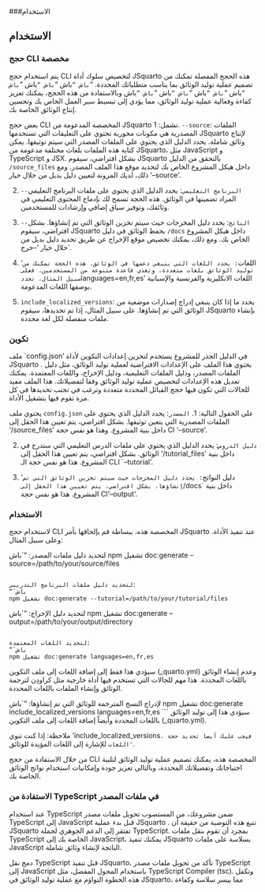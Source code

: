 ###الاستخدام

## الاستخدام {#sec-usage}

### حجج CLI مخصصة 
يتم استخدام حجج CLI لتخصيص سلوك أداة JSquarto هذه الحجج المفصلة تمكنك من تصميم عملية توليد الوثائق بما يناسب متطلباتك المحددة. “`باش “`باش “`باش “`باش “`باش “`باش “`باش “`باش “`باش “`باش “`باش “`باش وبالاستفادة من هذه الحجج، يمكنك تعزيز كفاءة وفعالية عملية توليد الوثائق، مما يؤدي إلى تبسيط سير العمل الخاص بك وتحسين إنتاج الوثائق الخاصة بك.

بعض حجج CLI المخصصة المدعومة من JSquarto تشمل:
1. `--source`: الملفات المصدرية هي مكونات محورية تحتوي على التعليقات التي تستخدمها JSquarto لإنتاج وثائق شاملة. يحدد الدليل الذي يحتوي على الملفات المصدر التي سيتم توثيقها. يمكن كتابة هذه الملفات بلغات مختلفة مدعومة من JSquarto، مثل JavaScript و TypeScript و JSX. بشكل افتراضي، سيقوم JSquarto بالتحقق من الدليل `/source_files` داخل هيكل المشروع الخاص بك لتحديد موقع هذا الملف المصدر. ومع ذلك، لديك المرونة لتعيين دليل بديل من خلال خيار '--source'.

2. `--البرنامج التعليمي`: يحدد الدليل الذي يحتوي على ملفات البرنامج التعليمي المراد تضمينها في الوثائق. هذه الحجة تسمح لك بإدماج المحتوى التعليمي في وثائقك، وتوفير سياق إضافي وإرشادات للمستخدمين. 

3. `--الناتج`: يحدد دليل المخرجات حيث سيتم تخزين الوثائق التي تم إنشاؤها. بشكل افتراضي، سيقوم JSquarto بحفظ الوثائق في دليل `/docs` داخل هيكل المشروع الخاص بك. ومع ذلك، يمكنك تخصيص موقع الإخراج عن طريق تحديد دليل بديل من خلال خيار '--خرج`.

4. 'اللغات`: يحدد اللغات التي ينبغي دعمها في الوثائق. هذه الحجة تمكنك من توليد الوثائق بلغات متعددة، وتغذي قاعدة متنوعة من المستخدمين. فعلى سبيل المثال، تحدد `languages=en,fr,es' اللغات الانكليزية والفرنسية والإسبانية بوصفها اللغات المدعومة.

5. `include_localized_versions`: يحدد ما إذا كان ينبغي إدراج إصدارات موضعية من الوثائق التي تم إنشاؤها. على سبيل المثال، إذا تم تحديدها، سيقوم JSquarto بإنشاء ملفات منفصلة لكل لغة محددة. 

### تكوين
ملف `config.json' في الدليل الجذر للمشروع يستخدم لتخزين إعدادات التكوين لأداة JSquarto . يحتوي هذا الملف على الإعدادات الافتراضية لعملية توليد الوثائق، مثل دليل الملفات المصدر، ودليل الملفات التعليمية، ودليل الإخراج، واللغات المعتمدة. يمكنك تعديل هذه الإعدادات لتخصيص عملية توليد الوثائق وفقا لتفضيلاتك. هذا الملف مفيد للحالات التي تكون فيها حجج القبائل المحددة متعددة وترغب في تجنب تحديدها في كل مرة تقوم فيها بتشغيل الأداة.

يحتوي ملف `config.json` على الحقول التالية:
1. `المصدر`: يحدد الدليل الذي يحتوي على الملفات المصدرية التي يتعين توثيقها. بشكل افتراضي، يتم تعيين هذا الحقل إلى '/source_files' داخل بنية المشروع. وهذا هو نفس حجة CI '--source'.

2. `دليل الدروس`: يحدد الدليل الذي يحتوي على ملفات الدرس التعليمي التي ستدرج في الوثائق. بشكل افتراضي، يتم تعيين هذا الحقل إلى '/tutorial_files' داخل بنية المشروع. هذا هو نفس حجة الـ CLI `--tutorial'.

3. 'دليل النواتج`: يحدد دليل المخرجات حيث سيتم تخزين الوثائق التي تم إنشاؤها. بشكل افتراضي، يتم تعيين هذا الحقل إلى `/docs` داخل بنية المشروع. هذا هو نفس حجة CI '--output'.


### الاستخدام
لاستخدام حجج CLI المخصصة هذه، ببساطة قم بإلحاقها بأمر JSquarto عند تنفيذ الأداة. وعلى سبيل المثال:

لتحديد دليل ملفات المصدر:
“`باش
npm تشغيل doc:generate --source=/path/to/your/source/files 
```

لتحديد دليل ملفات البرنامج التدريبي:
“`باش
npm تشغيل doc:generate --tutorial=/path/to/your/tutorial/files
```

لتحديد دليل الإخراج:
“`باش
npm تشغيل doc:generate --output=/path/to/your/output/directory
```

لتحديد اللغات المعتمدة:
“`باش
npm تشغيل doc:generate languages=en,fr,es
```
سيؤدي هذا فقط إلى إضافة اللغات إلى ملف التكوين (_quarto.yml) وعدم إنشاء الوثائق باللغات المحددة. هذا مهم للحالات التي تستخدم فيها أداة خارجية مثل كراودِن لترجمة الوثائق وإنشاء الملفات باللغات المحددة.

لإدراج النسخ المترجمة للوثائق التي تم إنشاؤها:
“`باش
npm تشغيل doc:generate include_localized_versions languages=en,fr,es
```
سيؤدي هذا إلى توليد الوثائق باللغات المحددة وأيضاً إضافة اللغات إلى ملف التكوين (_quarto.yml).

ملاحظة: إذا كنت تنوي 'include_localized_versions`، فيجب عليك أيضا تحديد حجة 'اللغات` للإشارة إلى اللغات المؤيدة للوثائق.

من خلال الاستفادة من حجج CLI المخصصة هذه، يمكنك تصميم عملية توليد الوثائق لتلبية احتياجاتك وتفضيلاتك المحددة، وبالتالي تعزيز جودة وإمكانيات استخدام نواتج الوثائق الخاصة بك.


### الاستفادة من TypeScript في ملفات المصدر
عند استخدام TypeScript ضمن مشروعك، من المستصوب تحويل ملفات مصدر TypeScript إلى JavaScript قبل بدء عملية JSquarto . تنبع هذه التوصية من حقيقة أن JSquarto تفتقر إلى الدعم الجوهري لجملة TypeScript. بمجرد أن تقوم بنقل ملفات TypeScript الخاصة بك إلى JavaScript، يمكنك تنفيذ JSquarto بسلاسة على ملفات JavaScript الناتجة لإنشاء وثائق شاملة.

دمج نقل TypeScript
قبل تنفيذ JSquarto، تأكد من تحويل ملفات مصدر TypeScript إلى JavaScript باستخدام المحول المفضل، مثل TypeScript Compiler (tsc). وتكفل هذه الخطوة التواؤم مع عملية توليد الوثائق في JSquarto، مما ييسر سلاسة وكفاءة 
